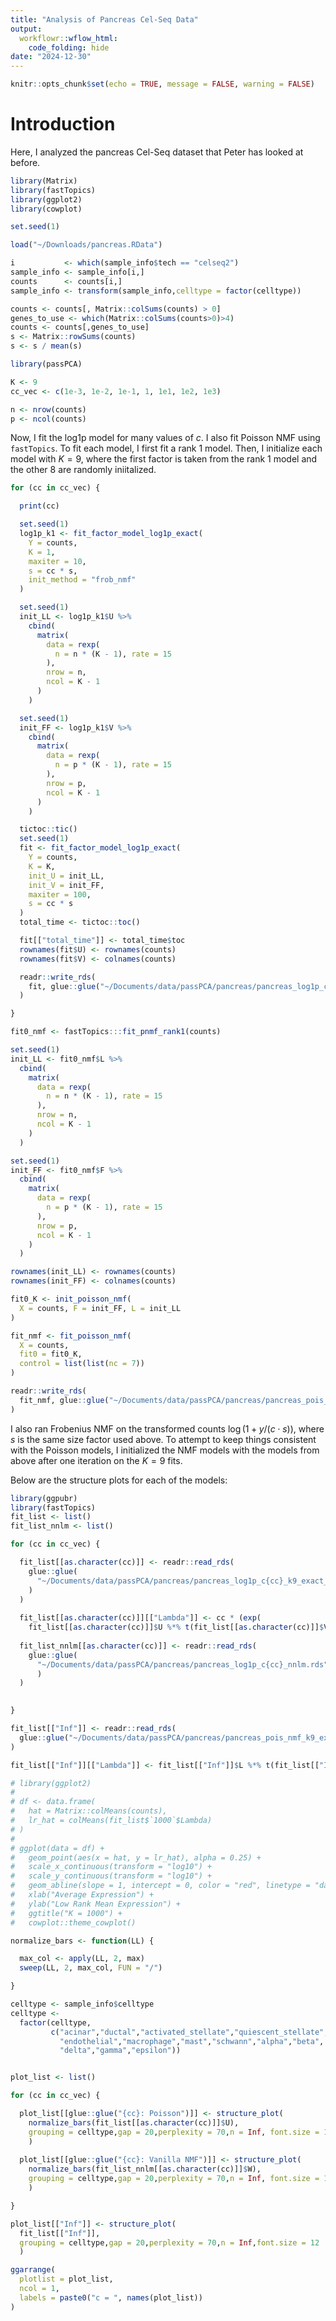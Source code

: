 ```yaml
---
title: "Analysis of Pancreas Cel-Seq Data"
output:
  workflowr::wflow_html:
    code_folding: hide
date: "2024-12-30"
---
```


```r
knitr::opts_chunk$set(echo = TRUE, message = FALSE, warning = FALSE)
```

# Introduction

Here, I analyzed the pancreas Cel-Seq dataset that Peter has looked at before.

```r
library(Matrix)
library(fastTopics)
library(ggplot2)
library(cowplot)

set.seed(1)

load("~/Downloads/pancreas.RData")

i           <- which(sample_info$tech == "celseq2")
sample_info <- sample_info[i,]
counts      <- counts[i,]
sample_info <- transform(sample_info,celltype = factor(celltype))

counts <- counts[, Matrix::colSums(counts) > 0]
genes_to_use <- which(Matrix::colSums(counts>0)>4)
counts <- counts[,genes_to_use]
s <- Matrix::rowSums(counts)
s <- s / mean(s)

library(passPCA)

K <- 9
cc_vec <- c(1e-3, 1e-2, 1e-1, 1, 1e1, 1e2, 1e3)

n <- nrow(counts)
p <- ncol(counts)
```

Now, I fit the log1p model for many values of $c$. I also fit Poisson NMF using `fastTopics`. To fit each model, I first fit a rank $1$ model. Then, I initialize each model with $K = 9$, where the first factor is taken from the rank 1 model and the other $8$ are randomly iniitalized.

```r
for (cc in cc_vec) {

  print(cc)

  set.seed(1)
  log1p_k1 <- fit_factor_model_log1p_exact(
    Y = counts,
    K = 1,
    maxiter = 10,
    s = cc * s,
    init_method = "frob_nmf"
  )

  set.seed(1)
  init_LL <- log1p_k1$U %>%
    cbind(
      matrix(
        data = rexp(
          n = n * (K - 1), rate = 15
        ),
        nrow = n,
        ncol = K - 1
      )
    )

  set.seed(1)
  init_FF <- log1p_k1$V %>%
    cbind(
      matrix(
        data = rexp(
          n = p * (K - 1), rate = 15
        ),
        nrow = p,
        ncol = K - 1
      )
    )

  tictoc::tic()
  set.seed(1)
  fit <- fit_factor_model_log1p_exact(
    Y = counts,
    K = K,
    init_U = init_LL,
    init_V = init_FF,
    maxiter = 100,
    s = cc * s
  )
  total_time <- tictoc::toc()

  fit[["total_time"]] <- total_time$toc
  rownames(fit$U) <- rownames(counts)
  rownames(fit$V) <- colnames(counts)

  readr::write_rds(
    fit, glue::glue("~/Documents/data/passPCA/pancreas/pancreas_log1p_c{cc}_k9_exact_100_iter.rds")
  )

}

fit0_nmf <- fastTopics:::fit_pnmf_rank1(counts)

set.seed(1)
init_LL <- fit0_nmf$L %>%
  cbind(
    matrix(
      data = rexp(
        n = n * (K - 1), rate = 15
      ),
      nrow = n,
      ncol = K - 1
    )
  )

set.seed(1)
init_FF <- fit0_nmf$F %>%
  cbind(
    matrix(
      data = rexp(
        n = p * (K - 1), rate = 15
      ),
      nrow = p,
      ncol = K - 1
    )
  )

rownames(init_LL) <- rownames(counts)
rownames(init_FF) <- colnames(counts)

fit0_K <- init_poisson_nmf(
  X = counts, F = init_FF, L = init_LL
)

fit_nmf <- fit_poisson_nmf(
  X = counts,
  fit0 = fit0_K,
  control = list(list(nc = 7))
)

readr::write_rds(
  fit_nmf, glue::glue("~/Documents/data/passPCA/pancreas/pancreas_pois_nmf_k9_exact_100_iter.rds")
)
```

I also ran Frobenius NMF on the transformed counts $\log(1 + y/(c \cdot s))$, where $s$ is the same size factor used above. To attempt to keep things consistent with the Poisson models, I initialized the NMF models with the models from above after one iteration on the $K = 9$ fits.

Below are the structure plots for each of the models:

```r
library(ggpubr)
library(fastTopics)
fit_list <- list()
fit_list_nnlm <- list()

for (cc in cc_vec) {

  fit_list[[as.character(cc)]] <- readr::read_rds(
    glue::glue(
      "~/Documents/data/passPCA/pancreas/pancreas_log1p_c{cc}_k9_exact_100_iter.rds"
    )
  )
  
  fit_list[[as.character(cc)]][["Lambda"]] <- cc * (exp(
    fit_list[[as.character(cc)]]$U %*% t(fit_list[[as.character(cc)]]$V)) - 1)
  
  fit_list_nnlm[[as.character(cc)]] <- readr::read_rds(
    glue::glue(
      "~/Documents/data/passPCA/pancreas/pancreas_log1p_c{cc}_nnlm.rds"
      )
  )
    

}

fit_list[["Inf"]] <- readr::read_rds(
  glue::glue("~/Documents/data/passPCA/pancreas/pancreas_pois_nmf_k9_exact_100_iter.rds")
)

fit_list[["Inf"]][["Lambda"]] <- fit_list[["Inf"]]$L %*% t(fit_list[["Inf"]]$F) 
```

```r
# library(ggplot2)
# 
# df <- data.frame(
#   hat = Matrix::colMeans(counts),
#   lr_hat = colMeans(fit_list$`1000`$Lambda)
# )
# 
# ggplot(data = df) +
#   geom_point(aes(x = hat, y = lr_hat), alpha = 0.25) +
#   scale_x_continuous(transform = "log10") +
#   scale_y_continuous(transform = "log10") +
#   geom_abline(slope = 1, intercept = 0, color = "red", linetype = "dashed") +
#   xlab("Average Expression") +
#   ylab("Low Rank Mean Expression") +
#   ggtitle("K = 1000") +
#   cowplot::theme_cowplot()
```


```r
normalize_bars <- function(LL) {

  max_col <- apply(LL, 2, max)
  sweep(LL, 2, max_col, FUN = "/")

}

celltype <- sample_info$celltype
celltype <-
  factor(celltype,
         c("acinar","ductal","activated_stellate","quiescent_stellate",
           "endothelial","macrophage","mast","schwann","alpha","beta",
           "delta","gamma","epsilon"))


plot_list <- list()

for (cc in cc_vec) {

  plot_list[[glue::glue("{cc}: Poisson")]] <- structure_plot(
    normalize_bars(fit_list[[as.character(cc)]]$U),
    grouping = celltype,gap = 20,perplexity = 70,n = Inf, font.size = 12
    )
  
  plot_list[[glue::glue("{cc}: Vanilla NMF")]] <- structure_plot(
    normalize_bars(fit_list_nnlm[[as.character(cc)]]$W),
    grouping = celltype,gap = 20,perplexity = 70,n = Inf, font.size = 12
    )

}

plot_list[["Inf"]] <- structure_plot(
  fit_list[["Inf"]],
  grouping = celltype,gap = 20,perplexity = 70,n = Inf,font.size = 12
  )
```

```r
ggarrange(
  plotlist = plot_list,
  ncol = 1,
  labels = paste0("c = ", names(plot_list))
)
```

